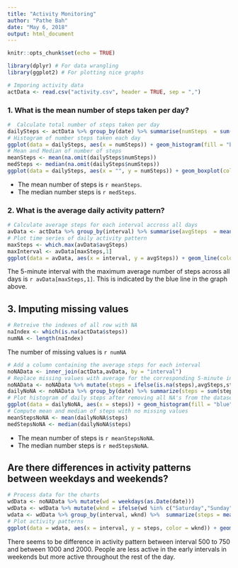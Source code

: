 ---
title: "Activity Monitoring"
author: "Pathe Bah"
date: "May 6, 2018"
output: html_document
---

```{r setup, include=FALSE}
knitr::opts_chunk$set(echo = TRUE)
```


```{r Loading libraries, echo = TRUE}
library(dplyr) # For data wrangling
library(ggplot2) # For plotting nice graphs
```

```{r Reading the data, echo = TRUE}
# Imporing activity data
actData <- read.csv("activity.csv", header = TRUE, sep = ",")
```

### 1. What is the mean number of steps taken per day?

```{r Number of steps per day, echo = TRUE, cache=TRUE, fig.height=3}
#  Calculate total number of steps taken per day
dailySteps <- actData %>% group_by(date) %>% summarise(numSteps  = sum(steps))
# Histogram of number steps taken each day
ggplot(data = dailySteps, aes(x = numSteps)) + geom_histogram(fill = "blue", bins = 30) + xlab("Number of Steps") + theme_minimal()
# Mean and Median of number of steps
meanSteps <- mean(na.omit(dailySteps$numSteps))
medSteps <- median(na.omit(dailySteps$numSteps))
ggplot(data = dailySteps, aes(x = "", y = numSteps)) + geom_boxplot(color = "blue") + ylab("Number of Steps") + theme_minimal()
```

* The mean number of steps is `r meanSteps`.
* The median number steps is `r medSteps`.

### 2. What is the average daily activity pattern?

```{r Daily activity pattern, echo = TRUE, cache=TRUE, fig.height=3}
# Calculate average steps for each interval accross all days
avData <- actData %>% group_by(interval) %>% summarise(avgSteps  = mean(na.omit(steps)))
# Plot time series of daily activity pattern
maxSteps <- which.max(avData$avgSteps)
maxInterval <- avData[maxSteps,1]
ggplot(data = avData, aes(x = interval, y = avgSteps)) + geom_line(color = "red") + xlab("Interval") + ylab("Number of steps") + ggtitle("Average daily activity pattern") + geom_vline(aes(xintercept = maxInterval), color = "blue") + geom_text(aes(maxInterval,0,label = maxInterval, hjust = 0.5, vjust = 0.5)) + theme_minimal()
```

The 5-minute interval with the maximum average number of steps across all days is `r avData[maxSteps,1]`. This is indicated by the blue line in the graph above.

## 3. Imputing missing values

```{r imputing missing values}
# Retreive the indexes of all row with NA
naIndex <- which(is.na(actData$steps))
numNA <- length(naIndex)
```

The number of missing values is `r numNA`

```{r Fill in missing values, fig.height=3}
# Add a column containing the average steps for each interval
noNAData <- inner_join(actData,avData, by = "interval")
# Replace missing values with average for the corresponding 5-minute interval.
noNAData <- noNAData %>% mutate(steps = ifelse(is.na(steps),avgSteps,steps))
dailyNoNA <- noNAData %>% group_by(date) %>% summarize(steps = sum(steps))
# Plot histogram of daily steps after removing all NA's from the dataset
ggplot(data = dailyNoNA, aes(x = steps)) + geom_histogram(fill = "blue", bins = 30) + xlab("Number of Steps")
# Compute mean and median of steps with no missing values
meanStepsNoNA <- mean(dailyNoNA$steps)
medStepsNoNA <- median(dailyNoNA$steps)
```

* The mean number of steps is `r meanStepsNoNA`.
* The median number steps is `r medStepsNoNA`.

## Are there differences in activity patterns between weekdays and weekends?
```{r Differences in activity patterns, echo=TRUE}
# Process data for the charts
wdData <- noNAData %>% mutate(wd = weekdays(as.Date(date)))
wdData <- wdData %>% mutate(wknd = ifelse(wd %in% c("Saturday","Sunday"),"weekend","weekday"))
wdata <- wdData %>% group_by(interval, wknd) %>%  summarize(steps = mean(steps))
# Plot activity patterns
ggplot(data = wdata, aes(x = interval, y = steps, color = wknd)) + geom_line() +facet_wrap(~wknd, nrow = 2)

```

There seems to be difference in activity pattern between interval 500 to 750 and between 1000 and 2000. People are less active in the early intervals in weekends but more active throughout the rest of the day.



















